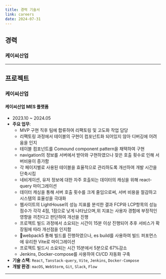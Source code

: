 ```yaml
---
title: 경력 기술서
link: careers
date: 2024-07-31
---
```


## 경력

### 케이씨산업



---------


## 프로젝트

### 케이씨산업

#### 케이씨산업 MES 플랫폼
- 2023.10 ~ 2024.05
- **주요 업무**:
  - MVP 구현 직후 팀에 합류하여 리팩토링 및 고도화 작업 담당
  - 리팩토링 과정에서 테이블의 구현이 컴포넌트화 되어있지 않아 디버깅에 어려움을 인지
  - 테이블 컴포넌트를 Comound component pattern을 채택하여 구현
  - navigation의 정보를 서버에서 받아와 구현하였으나 잦은 호출 횟수로 인해 서버비용이 증가함
  - 각 페이지별로 사용된 테이블을 효율적으로 관리하도록 개선하여 개발 시간을 단축시킴
  - 네비게이션, 유저 정보에 대한 자주 호출되는 데이터의 캐싱을 위해 react-query 마이그레이션
  - 데이터 캐싱을 통해 서버 호출 횟수를 크게 줄임으로써, 서버 비용을 절감하고 시스템의 효율성을 극대화
  - 웹사이트의 LightHouse의 성능 지표를 분석한 결과 FCP와 LCP항목의 성능점수가 각각 4점, 1점으로 낮게 나타났으며,위 지표는 사용자 경험에 부정적인 영향을 끼친다고 판단하여 개선을 진행
  - 프로젝트 빌드 과정에서 소요되는 시간이 15분 이상 진행되어 추후 서비스가 확장됨에 따라 개선점을 인지함
  - webpack5 통해 빌드를 진행하였으나, es build를 사용하여 빌드 퍼포먼스에 유리한 Vite로 마이그레이션
  - 프로젝트 빌드시 소요되는 시간 15분에서 5분으로 67%감소
  - Jenkins, Docker-compose를 사용하여 CI/CD 자동화 구축
- **기술 스택**: ``React``, ``Tanstack-query``, ``Vite``, ``Jenkins``, ``Docker-Compose``
- **개발 환경**: ``macOS``, ``WebStorm``, ``Git``, ``Slack``, ``Flow``

----------
